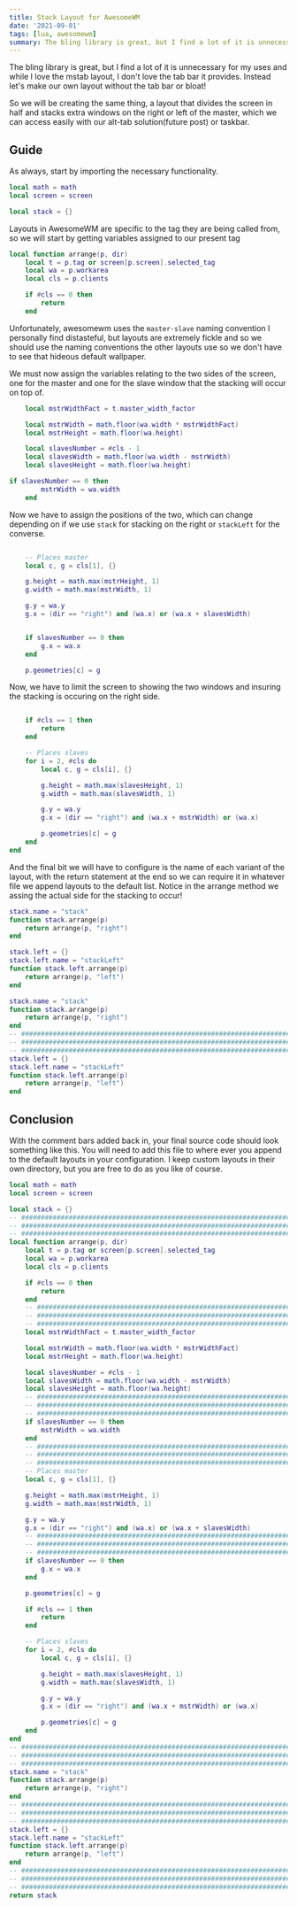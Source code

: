 ```yaml
---
title: Stack Layout for AwesomeWM
date: '2021-09-01'
tags: [lua, awesomewm]
summary: The bling library is great, but I find a lot of it is unnecessary for my uses and while I love the mstab layout, I don't love the tab bar it provides. Instead let's make our own layout without the tab bar or bloat!
---
```


The bling library is great, but I find a lot of it is unnecessary for my uses and while I love the mstab layout, I don't love the tab bar it provides. Instead let's make our own layout without the tab bar or bloat!

So we will be creating the same thing, a layout that divides the screen in half and stacks extra windows on the right or left of the master, which we can access easily with our alt-tab solution(future post) or taskbar.

## Guide

As always, start by importing the necessary functionality.

```Lua
local math = math
local screen = screen

local stack = {}
```

Layouts in AwesomeWM are specific to the tag they are being called from, so we will start by getting variables assigned to our present tag

```Lua
local function arrange(p, dir)
    local t = p.tag or screen[p.screen].selected_tag
    local wa = p.workarea
    local cls = p.clients

    if #cls == 0 then
        return
    end
```

Unfortunately, awesomewm uses the `master-slave` naming convention I personally find distasteful, but layouts are extremely fickle and so we should use the naming conventions the other layouts use so we don't have to see that hideous default wallpaper.

We must now assign the variables relating to the two sides of the screen, one for the master and one for the slave window that the stacking will occur on top of.

```lua
    local mstrWidthFact = t.master_width_factor

    local mstrWidth = math.floor(wa.width * mstrWidthFact)
    local mstrHeight = math.floor(wa.height)

    local slavesNumber = #cls - 1
    local slavesWidth = math.floor(wa.width - mstrWidth)
    local slavesHeight = math.floor(wa.height)

if slavesNumber == 0 then
        mstrWidth = wa.width
    end
```

Now we have to assign the positions of the two, which can change depending on if we use `stack` for stacking on the right or `stackLeft` for the converse.

```lua

    -- Places master
    local c, g = cls[1], {}

    g.height = math.max(mstrHeight, 1)
    g.width = math.max(mstrWidth, 1)

    g.y = wa.y
    g.x = (dir == "right") and (wa.x) or (wa.x + slavesWidth)


    if slavesNumber == 0 then
        g.x = wa.x
    end

    p.geometries[c] = g

```

Now, we have to limit the screen to showing the two windows and insuring the stacking is occuring on the right side.

```Lua

    if #cls == 1 then
        return
    end

    -- Places slaves
    for i = 2, #cls do
        local c, g = cls[i], {}

        g.height = math.max(slavesHeight, 1)
        g.width = math.max(slavesWidth, 1)

        g.y = wa.y
        g.x = (dir == "right") and (wa.x + mstrWidth) or (wa.x)

        p.geometries[c] = g
    end
end

```

And the final bit we will have to configure is the name of each variant of the layout, with the return statement at the end so we can require it in whatever file we append layouts to the default list. Notice in the arrange method we assing the actual side for the stacking to occur!

```lua
stack.name = "stack"
function stack.arrange(p)
    return arrange(p, "right")
end

stack.left = {}
stack.left.name = "stackLeft"
function stack.left.arrange(p)
    return arrange(p, "left")
end

```

```lua
stack.name = "stack"
function stack.arrange(p)
    return arrange(p, "right")
end
-- ########################################################################
-- ########################################################################
-- ########################################################################
stack.left = {}
stack.left.name = "stackLeft"
function stack.left.arrange(p)
    return arrange(p, "left")
end

```

## Conclusion

With the comment bars added back in, your final source code should look something like this. You will need to add this file to where ever you append to the default layouts in your configuration. I keep custom layouts in their own directory, but you are free to do as you like of course.

```Lua
local math = math
local screen = screen

local stack = {}
-- ########################################################################
-- ########################################################################
-- ########################################################################
local function arrange(p, dir)
    local t = p.tag or screen[p.screen].selected_tag
    local wa = p.workarea
    local cls = p.clients

    if #cls == 0 then
        return
    end
    -- ########################################################################
    -- ########################################################################
    -- ########################################################################
    local mstrWidthFact = t.master_width_factor

    local mstrWidth = math.floor(wa.width * mstrWidthFact)
    local mstrHeight = math.floor(wa.height)

    local slavesNumber = #cls - 1
    local slavesWidth = math.floor(wa.width - mstrWidth)
    local slavesHeight = math.floor(wa.height)
    -- ########################################################################
    -- ########################################################################
    -- ########################################################################
    if slavesNumber == 0 then
        mstrWidth = wa.width
    end
    -- ########################################################################
    -- ########################################################################
    -- ########################################################################
    -- Places master
    local c, g = cls[1], {}

    g.height = math.max(mstrHeight, 1)
    g.width = math.max(mstrWidth, 1)

    g.y = wa.y
    g.x = (dir == "right") and (wa.x) or (wa.x + slavesWidth)
    -- ########################################################################
    -- ########################################################################
    -- ########################################################################
    if slavesNumber == 0 then
        g.x = wa.x
    end

    p.geometries[c] = g

    if #cls == 1 then
        return
    end

    -- Places slaves
    for i = 2, #cls do
        local c, g = cls[i], {}

        g.height = math.max(slavesHeight, 1)
        g.width = math.max(slavesWidth, 1)

        g.y = wa.y
        g.x = (dir == "right") and (wa.x + mstrWidth) or (wa.x)

        p.geometries[c] = g
    end
end
-- ########################################################################
-- ########################################################################
-- ########################################################################
stack.name = "stack"
function stack.arrange(p)
    return arrange(p, "right")
end
-- ########################################################################
-- ########################################################################
-- ########################################################################
stack.left = {}
stack.left.name = "stackLeft"
function stack.left.arrange(p)
    return arrange(p, "left")
end
-- ########################################################################
-- ########################################################################
-- ########################################################################
return stack


```
